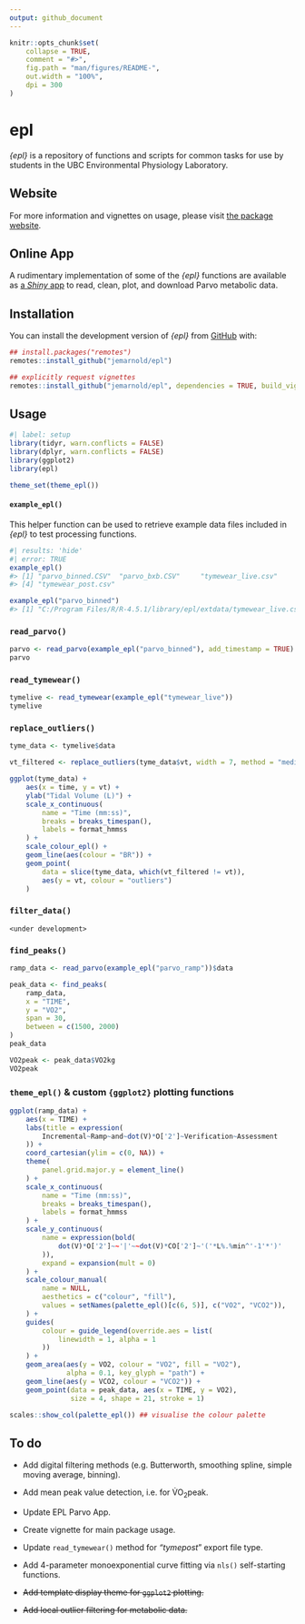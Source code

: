 ```yaml
---
output: github_document
---
```


<!-- README.md is generated from README.Rmd. Please edit that file -->

```r
knitr::opts_chunk$set(
    collapse = TRUE,
    comment = "#>",
    fig.path = "man/figures/README-",
    out.width = "100%",
    dpi = 300
)
```

# epl

<!-- badges: start -->

<!-- badges: end -->

*{epl}* is a repository of functions and scripts for common tasks for use by students in the UBC Environmental Physiology Laboratory.

## Website

For more information and vignettes on usage, please visit [the package website](https://jemarnold.github.io/epl/).

## Online App

A rudimentary implementation of some of the *{epl}* functions are available as [a *Shiny* app](jem-arnold.shinyapps.io/EPL-Parvo-App/) to read, clean, plot, and download Parvo metabolic data.



## Installation

You can install the development version of *{epl}* from [GitHub](https://github.com/jemarnold/epl) with:

``` r
## install.packages("remotes")
remotes::install_github("jemarnold/epl")

## explicitly request vignettes
remotes::install_github("jemarnold/epl", dependencies = TRUE, build_vignettes = TRUE)
```

## Usage

```r
#| label: setup
library(tidyr, warn.conflicts = FALSE)
library(dplyr, warn.conflicts = FALSE)
library(ggplot2)
library(epl)

theme_set(theme_epl())
```

#### `example_epl()`

This helper function can be used to retrieve example data files included in *{epl}* to test processing functions.

```r
#| results: 'hide'
#| error: TRUE
example_epl()
#> [1] "parvo_binned.CSV"  "parvo_bxb.CSV"     "tymewear_live.csv"
#> [4] "tymewear_post.csv"

example_epl("parvo_binned")
#> [1] "C:/Program Files/R/R-4.5.1/library/epl/extdata/tymewear_live.csv"
```

### `read_parvo()`

```r
parvo <- read_parvo(example_epl("parvo_binned"), add_timestamp = TRUE)
parvo
```

### `read_tymewear()`

```r
tymelive <- read_tymewear(example_epl("tymewear_live"))
tymelive
```

### `replace_outliers()`

```r
tyme_data <- tymelive$data

vt_filtered <- replace_outliers(tyme_data$vt, width = 7, method = "median")

ggplot(tyme_data) +
    aes(x = time, y = vt) +
    ylab("Tidal Volume (L)") +
    scale_x_continuous(
        name = "Time (mm:ss)",
        breaks = breaks_timespan(),
        labels = format_hmmss
    ) +
    scale_colour_epl() +
    geom_line(aes(colour = "BR")) +
    geom_point(
        data = slice(tyme_data, which(vt_filtered != vt)),
        aes(y = vt, colour = "outliers")
    )
```

### `filter_data()`

`<under development>`

### `find_peaks()`

```r
ramp_data <- read_parvo(example_epl("parvo_ramp"))$data

peak_data <- find_peaks(
    ramp_data, 
    x = "TIME",
    y = "VO2", 
    span = 30,
    between = c(1500, 2000)
)
peak_data

VO2peak <- peak_data$VO2kg
VO2peak
```


### `theme_epl()` & custom `{ggplot2}` plotting functions

```r

ggplot(ramp_data) +
    aes(x = TIME) +
    labs(title = expression(
        Incremental~Ramp~and~dot(V)*O['2']~Verification~Assessment
    )) +
    coord_cartesian(ylim = c(0, NA)) +
    theme(
        panel.grid.major.y = element_line()
    ) +
    scale_x_continuous(
        name = "Time (mm:ss)",
        breaks = breaks_timespan(),
        labels = format_hmmss
    ) +
    scale_y_continuous(
        name = expression(bold(
            dot(V)*O['2']~~'|'~~dot(V)*CO['2']~'('*L%.%min^'-1'*')'
        )),
        expand = expansion(mult = 0)
    ) +
    scale_colour_manual(
        name = NULL,
        aesthetics = c("colour", "fill"),
        values = setNames(palette_epl()[c(6, 5)], c("VO2", "VCO2")),
    ) +
    guides(
        colour = guide_legend(override.aes = list(
            linewidth = 1, alpha = 1
        ))
    ) +
    geom_area(aes(y = VO2, colour = "VO2", fill = "VO2"), 
              alpha = 0.1, key_glyph = "path") +
    geom_line(aes(y = VCO2, colour = "VCO2")) +
    geom_point(data = peak_data, aes(x = TIME, y = VO2),
               size = 4, shape = 21, stroke = 1)
```


```r
scales::show_col(palette_epl()) ## visualise the colour palette
```

## To do

- Add digital filtering methods (e.g. Butterworth, smoothing spline, simple moving average, binning).

- Add mean peak value detection, i.e. for V̇O~2~peak.

- Update EPL Parvo App.

- Create vignette for main package usage.

- Update `read_tymewear()` method for *"tymepost*" export file type.

- Add 4-parameter monoexponential curve fitting via `nls()` self-starting functions.

- ~~Add template display theme for `ggplot2` plotting.~~

- ~~Add local outlier filtering for metabolic data.~~
